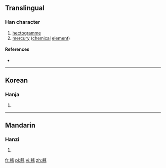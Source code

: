 ==Translingual==

===Han character===
{{Han char|rn=10|rad=儿|as=11|sn=13|four=|canj=十山一日 (JUMA)|ids=⿺[[克]][[百]]}}

# [[hectogramme]]
# [[mercury]] ([[chemical]] [[element]])

====References====
* {{Han ref|kx=0125.211|dkj=01394|dj=0266.060|hdz=10274.031|uh=5161|ud=20833|bh=A25D|bd=41565}}

----

==Korean==

===Hanja===
{{ko-hanja|hangeul=백|rv=baek|mr=paek}}

# {{defn|lang=ko|sort=儿11}}

----

==Mandarin==

===Hanzi===
{{cmn-hanzi|pin=[[bài3ke]] (bai3ke4)|wg=<sup>4</sup>}}

# {{defn|lang=cmn|sort=儿11}}

[[fr:兡]]
[[pl:兡]]
[[vi:兡]]
[[zh:兡]]